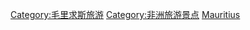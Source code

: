 [[Category:毛里求斯旅游|Category:毛里求斯旅游]]
[[Category:非洲旅游景点|Category:非洲旅游景点]]
[[Category:各国旅游景点|Mauritius]]